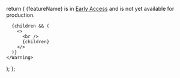   return (
    <Warning>
      {featureName} is in <a href="https://rive.app/blog/early-access-to-unreleased-features" target="_blank" rel="noopener noreferrer">Early Access</a> and is not yet available for production.

      {children && (
        <>
          <br />
          {children}
        </>
      )}
    </Warning>
  );
}; 